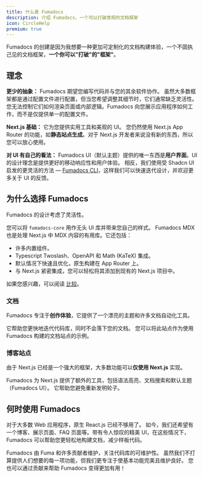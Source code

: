 ```yaml
---
title: 什么是 Fumadocs
description: 介绍 Fumadocs，一个可以打破常规的文档框架
icon: CircleHelp
premium: true
---
```


Fumadocs 的创建是因为我想要一种更加可定制化的文档构建体验，一个不固执己见的文档框架，**一个你可以"打破"的"框架"**。

## 理念

**更少的抽象：** Fumadocs 期望您编写代码并与您的其余软件协作。
虽然大多数框架都是通过配置文件进行配置，但当您希望调整其细节时，它们通常缺乏灵活性。
您无法控制它们如何渲染页面或内部逻辑。Fumadocs 向您展示应用程序如何工作，而不是仅提供单一的配置文件。

**Next.js 基础：** 它为您提供实用工具和美观的 UI。
您仍然使用 Next.js App Router 的功能，如**静态站点生成**。对于 Next.js 开发者来说没有新的东西，所以您可以放心使用。

**对 UI 有自己的看法：** Fumadocs UI（默认主题）提供的唯一东西是**用户界面**。UI 的设计理念是提供更好的移动响应性和用户体验。
相反，我们使用受 Shadcn UI 启发的更灵活的方法 — [Fumadocs CLI](/docs/cli)，这样我们可以快速迭代设计，并欢迎更多关于 UI 的反馈。

<PremiumContent>

## 为什么选择 Fumadocs

Fumadocs 的设计考虑了灵活性。

您可以将 `fumadocs-core` 用作无头 UI 库并带来您自己的样式。
Fumadocs MDX 也是处理 Next.js 中 MDX 内容的有用库。它还包括：

- 许多内置组件。
- Typescript Twoslash、OpenAPI 和 Math (KaTeX) 集成。
- 默认情况下快速且优化，原生构建在 App Router 上。
- 与 Next.js 紧密集成，您可以轻松将其添加到现有的 Next.js 项目中。

如果您感兴趣，可以阅读 [比较](/docs/comparisons)。

### 文档

Fumadocs 专注于**创作体验**，它提供了一个漂亮的主题和许多文档自动化工具。

它帮助您更快地迭代代码库，同时不会落下您的文档。
您可以将此站点作为使用 Fumadocs 构建的文档站点的示例。

### 博客站点

由于 Next.js 已经是一个强大的框架，大多数功能可以**仅使用 Next.js** 实现。

Fumadocs 为 Next.js 提供了额外的工具，包括语法高亮、文档搜索和默认主题（Fumadocs UI）。
它帮助您避免重新发明轮子。

## 何时使用 Fumadocs

对于大多数 Web 应用程序，原生 React.js 已经不够用了。
如今，我们还希望有一个博客、展示页面、FAQ 页面等。带有令人惊叹的精美 UI，在这些情况下，Fumadocs 可以帮助您更轻松地构建文档，减少样板代码。

Fumadocs 由 Fuma 和许多贡献者维护，关注代码库的可维护性。
虽然我们不打算提供人们想要的每一项功能，但我们更专注于使基本功能完美且维护良好。
您也可以通过贡献来帮助 Fumadocs 变得更加有用！

</PremiumContent>
